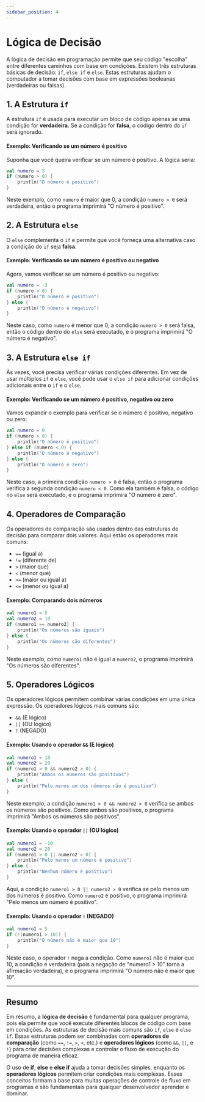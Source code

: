 ```yaml
---
sidebar_position: 4
---
```


# Lógica de Decisão

A lógica de decisão em programação permite que seu código "escolha" entre diferentes caminhos com base em condições. Existem três estruturas básicas de decisão: `if`, `else if` e `else`. Estas estruturas ajudam o computador a tomar decisões com base em expressões booleanas (verdadeiras ou falsas).

## 1. A Estrutura `if`

A estrutura `if` é usada para executar um bloco de código apenas se uma condição for **verdadeira**. Se a condição for **falsa**, o código dentro do `if` será ignorado.

#### Exemplo: Verificando se um número é positivo
Suponha que você queira verificar se um número é positivo. A lógica seria:

```kotlin
val numero = 5
if (numero > 0) {
    println("O número é positivo")
}
```

Neste exemplo, como `numero` é maior que 0, a condição `numero > 0` será verdadeira, então o programa imprimirá "O número é positivo".

## 2. A Estrutura `else`

O `else` complementa o `if` e permite que você forneça uma alternativa caso a condição do `if` seja **falsa**.

#### Exemplo: Verificando se um número é positivo ou negativo
Agora, vamos verificar se um número é positivo ou negativo:

```kotlin
val numero = -3
if (numero > 0) {
    println("O número é positivo")
} else {
    println("O número é negativo")
}
```

Neste caso, como `numero` é menor que 0, a condição `numero > 0` será falsa, então o código dentro do `else` será executado, e o programa imprimirá "O número é negativo".

## 3. A Estrutura `else if`

Às vezes, você precisa verificar várias condições diferentes. Em vez de usar múltiplos `if` e `else`, você pode usar o `else if` para adicionar condições adicionais entre o `if` e o `else`.

#### Exemplo: Verificando se um número é positivo, negativo ou zero
Vamos expandir o exemplo para verificar se o número é positivo, negativo ou zero:

```kotlin
val numero = 0
if (numero > 0) {
    println("O número é positivo")
} else if (numero < 0) {
    println("O número é negativo")
} else {
    println("O número é zero")
}
```

Neste caso, a primeira condição `numero > 0` é falsa, então o programa verifica a segunda condição `numero < 0`. Como ela também é falsa, o código no `else` será executado, e o programa imprimirá "O número é zero".

## 4. Operadores de Comparação

Os operadores de comparação são usados dentro das estruturas de decisão para comparar dois valores. Aqui estão os operadores mais comuns:

- `==` (igual a)
- `!=` (diferente de)
- `>` (maior que)
- `<` (menor que)
- `>=` (maior ou igual a)
- `<=` (menor ou igual a)

#### Exemplo: Comparando dois números

```kotlin
val numero1 = 5
val numero2 = 10
if (numero1 == numero2) {
    println("Os números são iguais")
} else {
    println("Os números são diferentes")
}
```

Neste exemplo, como `numero1` não é igual a `numero2`, o programa imprimirá "Os números são diferentes".

## 5. Operadores Lógicos

Os operadores lógicos permitem combinar várias condições em uma única expressão. Os operadores lógicos mais comuns são:

- `&&` (E lógico)
- `||` (OU lógico)
- `!` (NEGADO)

#### Exemplo: Usando o operador `&&` (E lógico)

```kotlin
val numero1 = 10
val numero2 = 20
if (numero1 > 0 && numero2 > 0) {
    println("Ambos os números são positivos")
} else {
    println("Pelo menos um dos números não é positivo")
}
```

Neste exemplo, a condição `numero1 > 0 && numero2 > 0` verifica se ambos os números são positivos. Como ambos são positivos, o programa imprimirá "Ambos os números são positivos".

#### Exemplo: Usando o operador `||` (OU lógico)

```kotlin
val numero1 = -10
val numero2 = 20
if (numero1 > 0 || numero2 > 0) {
    println("Pelo menos um número é positivo")
} else {
    println("Nenhum número é positivo")
}
```

Aqui, a condição `numero1 > 0 || numero2 > 0` verifica se pelo menos um dos números é positivo. Como `numero2` é positivo, o programa imprimirá "Pelo menos um número é positivo".

#### Exemplo: Usando o operador `!` (NEGADO)

```kotlin
val numero1 = 5
if (!(numero1 > 10)) {
    println("O número não é maior que 10")
}
```

Neste caso, o operador `!` nega a condição. Como `numero1` não é maior que 10, a condição é verdadeira (pois a negação de "numero1 > 10" torna a afirmação verdadeira), e o programa imprimirá "O número não é maior que 10".

---

## Resumo

Em resumo, a **lógica de decisão** é fundamental para qualquer programa, pois ela permite que você execute diferentes blocos de código com base em condições. As estruturas de decisão mais comuns são `if`, `else` e `else if`. Essas estruturas podem ser combinadas com **operadores de comparação** (como `==`, `!=`, `>`, `<`, etc.) e **operadores lógicos** (como `&&`, `||`, e `!`) para criar decisões complexas e controlar o fluxo de execução do programa de maneira eficaz.

O uso de **if**, **else** e **else if** ajuda a tomar decisões simples, enquanto os **operadores lógicos** permitem criar condições mais complexas. Esses conceitos formam a base para muitas operações de controle de fluxo em programas e são fundamentais para qualquer desenvolvedor aprender e dominar.
